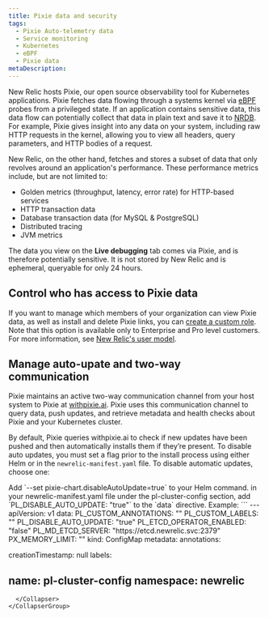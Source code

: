```yaml
---
title: Pixie data and security
tags:
  - Pixie Auto-telemetry data
  - Service monitoring
  - Kubernetes
  - eBPF
  - Pixie data
metaDescription: 
---
```


New Relic hosts Pixie, our open source observability tool for Kubernetes applications. Pixie fetches data flowing through a systems kernel via [eBPF](https://ebpf.io/) probes from a privileged state. If an application contains sensitive data, this data flow can potentially collect that data in plain text and save it to [NRDB](/docs/telemetry-data-platform/get-started/nrdb-horsepower-under-hood/). For example, Pixie gives insight into any data on your system, including raw HTTP requests in the kernel, allowing you to view all headers, query parameters, and HTTP bodies of a request.

New Relic, on the other hand, fetches and stores a subset of data that only revolves around an application's performance. These performance metrics include, but are not limited to: 

* Golden metrics (throughput, latency, error rate) for HTTP-based services
* HTTP transaction data
* Database transaction data (for MySQL & PostgreSQL)
* Distributed tracing
* JVM metrics


The data you view on the **Live debugging** tab comes via Pixie, and is therefore potentially sensitive. It is not stored by New Relic and is ephemeral, queryable for only 24 hours. 

## Control who has access to Pixie data

If you want to manage which members of your organization can view Pixie data, as well as install and delete Pixie links, you can [create a custom role](/docs/accounts/accounts-billing/new-relic-one-user-management/tutorial-add-new-user-groups-roles-new-relic-one-user-model/#roles). Note that this option is available only to Enterprise and Pro level customers.
For more information, see [New Relic's user model](/docs/accounts/accounts-billing/new-relic-one-user-management/new-relic-one-user-model-understand-user-structure/).  

## Manage auto-upate and two-way communication

Pixie maintains an active two-way communication channel from your host system to Pixie at [withpixie.ai](https://work.withpixie.ai/). Pixie uses this communication channel to query data, push updates, and retrieve metadata and health checks about Pixie and your Kubernetes cluster.

By default, Pixie queries withpixie.ai to check if new updates have been pushed and then automatically installs them if they’re present. To disable auto updates, you must set a flag prior to the install process using either Helm or in the `newrelic-manifest.yaml` file. To disable automatic updates, choose one:

<CollapserGroup>
  <Collapser
    className="freq-link"
    id=""
    title="Helm option"
  >
    Add  `--set pixie-chart.disableAutoUpdate=true` to your Helm command. 

  </Collapser>
    <Collapser
    className="freq-link"
    id=""
    title="newrelic-manifest.yaml option"
  >
 in your newrelic-manifest.yaml file under the pl-cluster-config section, add `PL_DISABLE_AUTO_UPDATE: "true"` to the `data` directive. Example: 
```
---
apiVersion: v1
data:
  PL_CUSTOM_ANNOTATIONS: ""
  PL_CUSTOM_LABELS: ""
  PL_DISABLE_AUTO_UPDATE: "true"
  PL_ETCD_OPERATOR_ENABLED: "false"
  PL_MD_ETCD_SERVER: "https://etcd.newrelic.svc:2379"
  PX_MEMORY_LIMIT: ""
kind: ConfigMap
metadata:
  annotations:
    
  creationTimestamp: null
  labels:
    
  name: pl-cluster-config
  namespace: newrelic
---
```
  </Collapser>
</CollapserGroup>
